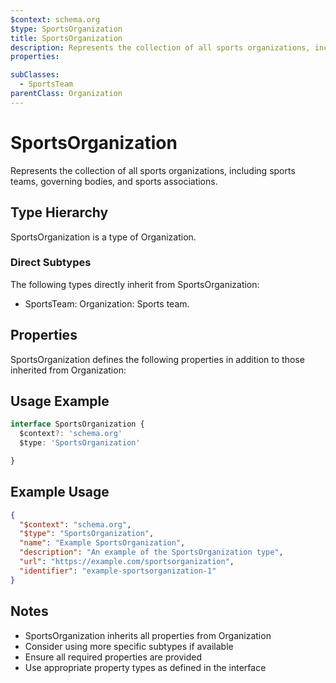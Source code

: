 ```yaml
---
$context: schema.org
$type: SportsOrganization
title: SportsOrganization
description: Represents the collection of all sports organizations, including sports teams, governing bodies, and sports associations.
properties:

subClasses:
  - SportsTeam
parentClass: Organization
---
```


# SportsOrganization

Represents the collection of all sports organizations, including sports teams, governing bodies, and sports associations.

## Type Hierarchy

SportsOrganization is a type of Organization.

### Direct Subtypes

The following types directly inherit from SportsOrganization:

- SportsTeam: Organization: Sports team.

## Properties

SportsOrganization defines the following properties in addition to those inherited from Organization:



## Usage Example

```typescript
interface SportsOrganization {
  $context?: 'schema.org'
  $type: 'SportsOrganization'

}
```

## Example Usage

```json
{
  "$context": "schema.org",
  "$type": "SportsOrganization",
  "name": "Example SportsOrganization",
  "description": "An example of the SportsOrganization type",
  "url": "https://example.com/sportsorganization",
  "identifier": "example-sportsorganization-1"
}
```

## Notes

- SportsOrganization inherits all properties from Organization
- Consider using more specific subtypes if available
- Ensure all required properties are provided
- Use appropriate property types as defined in the interface
